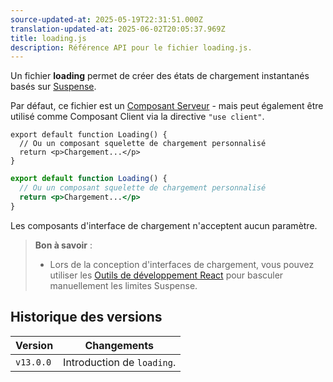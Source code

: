 ```yaml
---
source-updated-at: 2025-05-19T22:31:51.000Z
translation-updated-at: 2025-06-02T20:05:37.969Z
title: loading.js
description: Référence API pour le fichier loading.js.
---
```


Un fichier **loading** permet de créer des états de chargement instantanés basés sur [Suspense](/docs/app/building-your-application/routing/loading-ui-and-streaming).

Par défaut, ce fichier est un [Composant Serveur](/docs/app/getting-started/server-and-client-components) - mais peut également être utilisé comme Composant Client via la directive `"use client"`.

```tsx filename="app/feed/loading.tsx" switcher
export default function Loading() {
  // Ou un composant squelette de chargement personnalisé
  return <p>Chargement...</p>
}
```

```jsx filename="app/feed/loading.js" switcher
export default function Loading() {
  // Ou un composant squelette de chargement personnalisé
  return <p>Chargement...</p>
}
```

Les composants d'interface de chargement n'acceptent aucun paramètre.

> **Bon à savoir** :
>
> - Lors de la conception d'interfaces de chargement, vous pouvez utiliser les [Outils de développement React](https://react.dev/learn/react-developer-tools) pour basculer manuellement les limites Suspense.

## Historique des versions

| Version   | Changements               |
| --------- | ------------------------- |
| `v13.0.0` | Introduction de `loading`. |